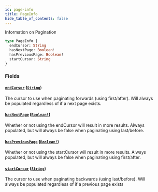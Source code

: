 ```yaml
---
id: page-info
title: PageInfo
hide_table_of_contents: false
---
```



Information on Pagination

```graphql
type PageInfo {
  endCursor: String
  hasNextPage: Boolean!
  hasPreviousPage: Boolean!
  startCursor: String
}
```


### Fields

#### [`endCursor`](#) ([`String`](/developers/demandhq-apis/storefront-api/graphql/reference/scalars/string))

The cursor to use when paginating forwards (using first/after). Will always be
populated regardless of if a next page exists.


#### [`hasNextPage`](#) ([`Boolean!`](/developers/demandhq-apis/storefront-api/graphql/reference/scalars/boolean))

Whether or not using the endCursor will result in more results. Always
populated, but will always be false when paginating using last/before.


#### [`hasPreviousPage`](#) ([`Boolean!`](/developers/demandhq-apis/storefront-api/graphql/reference/scalars/boolean))

Whether or not using the startCursor will result in more results. Always
populated, but will always be false when paginating using first/after.


#### [`startCursor`](#) ([`String`](/developers/demandhq-apis/storefront-api/graphql/reference/scalars/string))

The cursor to use when paginating backwards (using last/before). Will always
be populated regardless of if a previous page exists




